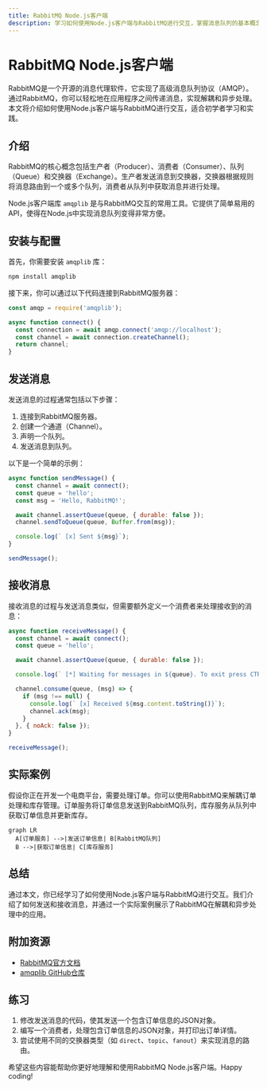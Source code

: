 ```yaml
---
title: RabbitMQ Node.js客户端
description: 学习如何使用Node.js客户端与RabbitMQ进行交互，掌握消息队列的基本概念和实践。
---
```


# RabbitMQ Node.js客户端

RabbitMQ是一个开源的消息代理软件，它实现了高级消息队列协议（AMQP）。通过RabbitMQ，你可以轻松地在应用程序之间传递消息，实现解耦和异步处理。本文将介绍如何使用Node.js客户端与RabbitMQ进行交互，适合初学者学习和实践。

## 介绍

RabbitMQ的核心概念包括生产者（Producer）、消费者（Consumer）、队列（Queue）和交换器（Exchange）。生产者发送消息到交换器，交换器根据规则将消息路由到一个或多个队列，消费者从队列中获取消息并进行处理。

Node.js客户端库 `amqplib` 是与RabbitMQ交互的常用工具。它提供了简单易用的API，使得在Node.js中实现消息队列变得非常方便。

## 安装与配置

首先，你需要安装 `amqplib` 库：

```bash
npm install amqplib
```

接下来，你可以通过以下代码连接到RabbitMQ服务器：

```javascript
const amqp = require('amqplib');

async function connect() {
  const connection = await amqp.connect('amqp://localhost');
  const channel = await connection.createChannel();
  return channel;
}
```

## 发送消息

发送消息的过程通常包括以下步骤：

1. 连接到RabbitMQ服务器。
2. 创建一个通道（Channel）。
3. 声明一个队列。
4. 发送消息到队列。

以下是一个简单的示例：

```javascript
async function sendMessage() {
  const channel = await connect();
  const queue = 'hello';
  const msg = 'Hello, RabbitMQ!';

  await channel.assertQueue(queue, { durable: false });
  channel.sendToQueue(queue, Buffer.from(msg));

  console.log(` [x] Sent ${msg}`);
}

sendMessage();
```

## 接收消息

接收消息的过程与发送消息类似，但需要额外定义一个消费者来处理接收到的消息：

```javascript
async function receiveMessage() {
  const channel = await connect();
  const queue = 'hello';

  await channel.assertQueue(queue, { durable: false });

  console.log(` [*] Waiting for messages in ${queue}. To exit press CTRL+C`);

  channel.consume(queue, (msg) => {
    if (msg !== null) {
      console.log(` [x] Received ${msg.content.toString()}`);
      channel.ack(msg);
    }
  }, { noAck: false });
}

receiveMessage();
```

## 实际案例

假设你正在开发一个电商平台，需要处理订单。你可以使用RabbitMQ来解耦订单处理和库存管理。订单服务将订单信息发送到RabbitMQ队列，库存服务从队列中获取订单信息并更新库存。

```mermaid
graph LR
  A[订单服务] -->|发送订单信息| B[RabbitMQ队列]
  B -->|获取订单信息| C[库存服务]
```

## 总结

通过本文，你已经学习了如何使用Node.js客户端与RabbitMQ进行交互。我们介绍了如何发送和接收消息，并通过一个实际案例展示了RabbitMQ在解耦和异步处理中的应用。

## 附加资源

- [RabbitMQ官方文档](https://www.rabbitmq.com/documentation.html)
- [amqplib GitHub仓库](https://github.com/amqp-node/amqplib)

## 练习

1. 修改发送消息的代码，使其发送一个包含订单信息的JSON对象。
2. 编写一个消费者，处理包含订单信息的JSON对象，并打印出订单详情。
3. 尝试使用不同的交换器类型（如 `direct`、`topic`、`fanout`）来实现消息的路由。

希望这些内容能帮助你更好地理解和使用RabbitMQ Node.js客户端。Happy coding!